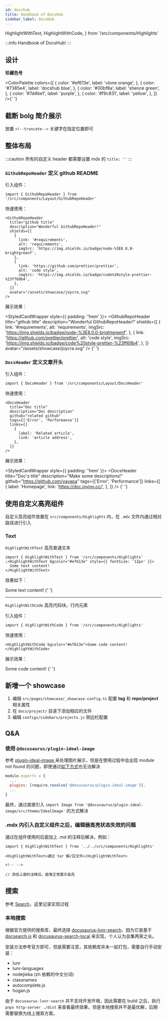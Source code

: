 ```yaml
---
id: docshub
title: Handbook of DocsHub
sidebar_label: DocsHub
---
```


  HighlightWithText,
  HighlightWithCode,
} from '/src/components/Highlights'

:::info
Handbook of DocsHub!
:::

## 设计

**珍藏色号**

<ColorPalette
  colors={[
    {
      color: '#ef613e',
      label: 'vlone orange',
    },
    {
      color: '#7385e4',
      label: 'docshub blue',
    },
    {
      color: '#00bf8a',
      label: 'shence green',
    },
    {
      color: '#7d4be1',
      label: 'purple',
    },
    {
      color: '#f9c831',
      label: 'yellow',
    },
  ]}
/>{' '}

## 截断 bolg 简介展示

放置 `<!--truncate-->` 关键字在指定位置即可

## 整体布局

:::caution
所有的自定义 header 都需要设置 mdx 的 `title: ''`
:::

### `GithubRepoHeader` 定义 github README

引入组件：

```tsx
import { GithubRepoHeader } from '/src/components/Layout/GithubRepoHeader'
```

快速使用：

```tsx
<GithubRepoHeader
  title="github title"
  description="Wonderful GithubRepoHeader!"
  shields={[
    {
      link: '#requirements',
      alt: 'requirements',
      imgSrc: 'https://img.shields.io/badge/node-%3E8.0.0-brightgreenf',
    },
    {
      link: 'https://github.com/prettier/prettier',
      alt: 'code style',
      imgSrc: 'https://img.shields.io/badge/code%20style-prettier-%23ff69b4',
    },
  ]}
  avatar="/assets/showcase/joycra.svg"
/>
```

展示效果：

<StyledCardWrapper style={{ padding: '1rem' }}>
  <GithubRepoHeader
    title="github title"
    description="Wonderful GithubRepoHeader!"
    shields={[
      {
        link: '#requirements',
        alt: 'requirements',
        imgSrc: 'https://img.shields.io/badge/node-%3E8.0.0-brightgreenf',
      },
      {
        link: 'https://github.com/prettier/prettier',
        alt: 'code style',
        imgSrc: 'https://img.shields.io/badge/code%20style-prettier-%23ff69b4',
      },
    ]}
    avatar="/assets/showcase/joycra.svg"
  />
</StyledCardWrapper>{' '}

### `DocsHeader` 定义文章开头

引入组件：

```tsx
import { DocsHeader } from '/src/components/Layout/DocsHeader'
```

快速使用：

```tsx
<DocsHeader
  title="Doc title"
  description="Doc description"
  github="related github"
  tags={['Error', 'Performance']}
  links={[
    {
      label: 'Related article',
      link: 'article address',
    },
  ]}
/>
```

展示效果：

<StyledCardWrapper style={{ padding: '1rem' }}>
  <DocsHeader
    title="Doc's title"
    description="Make some descriptions!"
    github="https://github.com/yayapa"
    tags={['Error', 'Performance']}
    links={[
      {
        label: 'Homepage',
        link: 'https://doc.joyjoy.cc/',
      },
    ]}
  />
</StyledCardWrapper>{' '}

## 使用自定义高亮组件

自定义高亮组件放置在 `src/components/Highlights` 内，在 `.mdx` 文件内通过相对路径进行引入

### Text

`HighlightWithText` 高亮普通文本

```tsx
import { HighlightWithText } from '/src/components/Highlights'
;<HighlightWithText bgcolor="#ef613e" style={{ fontSize: '12px' }}>
  Some text content!
</HighlightWithText>
```

效果如下：

<StyledCardWrapper>
  <HighlightWithText bgcolor="#ef613e" style={{ fontSize: '12px' }}>
    Some text content!
  </HighlightWithText>
</StyledCardWrapper>{' '}

---

`HighlightWithCode` 高亮代码块，行内元素

引入组件：

```tsx
import { HighlightWithCode } from '/src/components/Highlights'
```

快速使用：

```tsx
<HighlightWithCode bgcolor="#ef613e">Some code content!</HighlightWithCode>
```

展示效果：

<StyledCardWrapper>
  <HighlightWithCode bgcolor="#ef613e">Some code content!</HighlightWithCode>
</StyledCardWrapper>{' '}

## 新增一个 showcase

1. 编辑 `src/pages/showcase/_showcase.config.ts` 配置 **tag** 和 **repo/project** 相关属性
2. 在 `docs/project/` 目录下添加相应的文件
3. 编辑 `configs/sidebars/projects.js` 侧边栏配置

## Q&A

### 使用 `@docusaurus/plugin-ideal-image`

参考 [plugin-ideal-image
](https://docusaurus.io/zh-CN/docs/api/plugins/@docusaurus/plugin-ideal-image) 来处理图片展示，但是在使用过程中会出现 module not found 的问题，即使通过[如下方式](https://github.com/facebook/docusaurus/issues/2825)也无法解决

```js
module.exports = {
  ...
  plugins: [require.resolve('@docusaurus/plugin-ideal-image')],
  ...
}
```

最终，通过直接引入 `import Image from '@docusaurus/plugin-ideal-image/src/theme/IdealImage'` 的方式解决

### .mdx 内引入自定义组件之后，编辑器高亮状态失效的问题

通过在组件使用的后面加上 .md 的注释后解决，例如：

```mdx
import { HighlightWithText } from '../../src/components/Highlights'

<HighlightWithText>通过 tar 解/压文件</HighlightWithText>

<!-- -->

// 添加上面的注释后，能够正常展示高亮
```

## 搜索

参考 [Search](https://docusaurus.io/docs/search)，这里记录实现过程

### 本地搜索

根据官方提供的搜索库，最终选择 [docusaurus-lunr-search](https://github.com/lelouch77/docusaurus-lunr-search)，因为它是基于 [docsearch.js](https://github.com/algolia/docsearch) 和 [docusaurus-search-local](https://github.com/cmfcmf/docusaurus-search-local) 来实现，个人认为会集两家之长。

安装方法参考官方即可，但是需要注意，其依赖库并未一起打包，需要自行手动安装：

- lunr
- lunr-languages
- nodejieba (zh 依赖的中文分词)
- classnames
- autocomplete.js
- hogan.js

由于 `docusaurus-lunr-search` 并不支持开发环境，因此需要在 build 之后，执行 `pnpx http-server ./dist` 来查看最终效果，但是本地搜索并不是最优解，后期需要替换为线上搜索方案。
